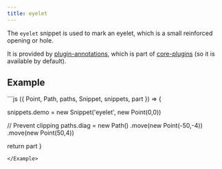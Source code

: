 ```yaml
---
title: eyelet
---
```


The `eyelet` snippet is used to mark an eyelet, which is a small reinforced opening or hole.

It is provided by [plugin-annotations](/reference/plugins/annotations/), which is
part of [core-plugins](/reference/plugins/core) (so it is available by default).

## Example

<Example caption="An example of the eyelet snippet">
```js
({ Point, Path, paths, Snippet, snippets, part }) => {

  snippets.demo = new Snippet('eyelet', new Point(0,0))

  // Prevent clipping
  paths.diag = new Path()
    .move(new Point(-50,-4))
    .move(new Point(50,4))

  return part
}
```
</Example>

